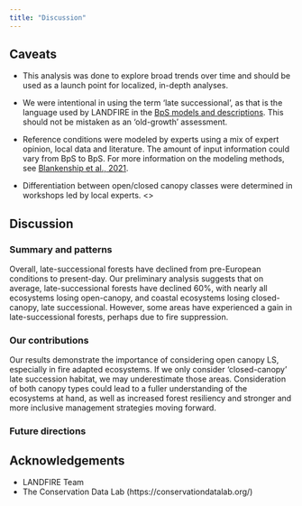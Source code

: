 ```yaml
---
title: "Discussion"
---
```



## Caveats

* This analysis was done to explore broad trends over time and should be used as a launch point for localized, in-depth analyses.
* We were intentional in using the term 'late successional', as that is the language used by LANDFIRE in the [BpS models and descriptions](https://landfire.gov/bps-models.php).  This should not be mistaken as an 'old-growth' assessment.
* Reference conditions were modeled by experts using a mix of expert opinion, local data and literature.  The amount of input information could vary from BpS to BpS.  For more information on the modeling methods, see [Blankenship et al., 2021](https://esajournals.onlinelibrary.wiley.com/doi/full/10.1002/ecs2.3484).



* Differentiation between open/closed canopy classes were determined in workshops led by local experts. <<DOCUMENTATION ON THEIR CRITERIA CAN BE FOUND HERE>>

## Discussion

### Summary and patterns

Overall, late-successional forests have declined from pre-European conditions to present-day. Our preliminary analysis suggests that on average, late-successional forests have declined 60%, with nearly all ecosystems losing open-canopy, and coastal ecosystems losing closed-canopy, late successional. However, some areas have experienced a gain in late-successional forests, perhaps due to fire suppression.

### Our contributions

Our results demonstrate the importance of considering open canopy LS, especially in fire adapted ecosystems. If we only consider ‘closed-canopy’ late succession habitat, we may underestimate those areas. Consideration of both canopy types could lead to a fuller understanding of the ecosystems at hand, as well as increased forest resiliency and stronger and more inclusive management strategies moving forward.

### Future directions



## Acknowledgements

- LANDFIRE Team
- The Conservation Data Lab (https://conservationdatalab.org/)


